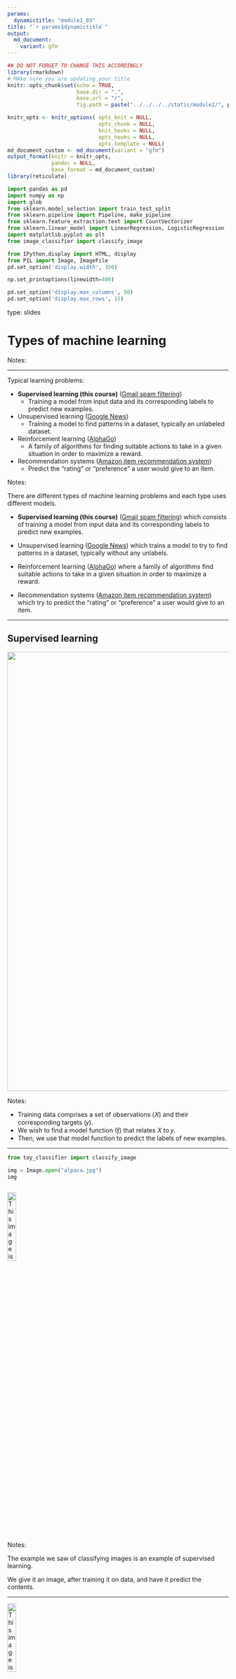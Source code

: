 ```yaml
---
params:
  dynamictitle: "module1_03"
title: "`r params$dynamictitle`"
output: 
  md_document:
    variant: gfm
---
```



```r
## DO NOT FORGET TO CHANGE THIS ACCORDINGLY 
library(rmarkdown)
# MAke sure you are updating your title 
knitr::opts_chunk$set(echo = TRUE,
                      base.dir = ".", 
                      base.url = "/",
                      fig.path = paste("../../../../static/module1/", params$dynamictitle,"/", sep = ""))

knitr_opts <- knitr_options( opts_knit = NULL,
                             opts_chunk = NULL,
                             knit_hooks = NULL,
                             opts_hooks = NULL,
                             opts_template = NULL)
md_document_custom <- md_document(variant = "gfm")
output_format(knitr = knitr_opts,
              pandoc = NULL,
              base_format = md_document_custom)
library(reticulate)

```


```python
import pandas as pd
import numpy as np
import glob
from sklearn.model_selection import train_test_split
from sklearn.pipeline import Pipeline, make_pipeline
from sklearn.feature_extraction.text import CountVectorizer
from sklearn.linear_model import LinearRegression, LogisticRegression
import matplotlib.pyplot as plt
from image_classifier import classify_image

from IPython.display import HTML, display
from PIL import Image, ImageFile
pd.set_option('display.width', 350)

np.set_printoptions(linewidth=400)

pd.set_option('display.max_columns', 50)
pd.set_option('display.max_rows', 15)

```


type: slides

# Types of machine learning

Notes: <br>

---

Typical learning problems:  

- **Supervised learning (this course)** (<a href="https://support.google.com/a/answer/2368132?hl=en" target="_blank">Gmail spam filtering</a>)
    - Training a model from input data and its corresponding labels to predict new examples.     
- Unsupervised learning (<a href="https://news.google.com/" target="_blank">Google News</a>)
    - Training a model to find patterns in a dataset, typically an unlabeled dataset.
- Reinforcement learning (<a href="https://deepmind.com/research/case-studies/alphago-the-story-so-far" target="_blank">AlphaGo</a>)
    - A family of algorithms for finding suitable actions to take in a given situation in order to maximize a reward. 
- Recommendation systems (<a href="https://www.cs.umd.edu/~samir/498/Amazon-Recommendations.pdf" target="_blank">Amazon item recommendation system</a>)
    - Predict the "rating" or "preference" a user would give to an item.    

Notes: 

There are different types of machine learning problems and each type uses different models. 

- **Supervised learning (this course)** (<a href="https://support.google.com/a/answer/2368132?hl=en" target="_blank">Gmail spam filtering</a>) which consists of training a model from input data and its corresponding labels to predict new examples.  

- Unsupervised learning (<a href="https://news.google.com/" target="_blank">Google News</a>) which trains a model to try to find patterns in a dataset, typically without any unlabels.

- Reinforcement learning (<a href="https://deepmind.com/research/case-studies/alphago-the-story-so-far" target="_blank">AlphaGo</a>) where a family of algorithms find suitable actions to take in a given situation in order to maximize a reward. 

- Recommendation systems (<a href="https://www.cs.umd.edu/~samir/498/Amazon-Recommendations.pdf" target="_blank">Amazon item recommendation system</a>) which try to predict the "rating" or "preference" a user would give to an item.    

---

## Supervised learning

<center>
<img src="/module1/supervised-learning.png" height="1000" width="1000"> 
</center>

Notes: 

- Training data comprises a set of observations (𝑋) and their corresponding targets (𝑦). 
- We wish to find a model function (ƒ) that relates 𝑋 to 𝑦.
- Then, we use that model function to predict the labels of new examples. 

---




```python
from toy_classifier import classify_image

img = Image.open("alpaca.jpg")
img
```

```out

```
<img src="/module1/alpaca.jpg" alt="This image is in /static" width="20%">


Notes: 

The example we saw of classifying images is an example of supervised learning. 

We give it an image, after training it on data, and have it predict the contents. 


---

<img src="/module1/alpaca.jpg" alt="This image is in /static" width="20%">

```python
classify_image(img, 3)
```

Notes: Here, our model is predicting that the animal in the image is a `llama` with 72% probability. 

---

## Unsupervised learning


<center>
<img src="/module1/unsup-learning.png" alt="" height="900" width="900"> 
</center> 

Notes: 

In unsupervised learning, we have training data consisting of observations (𝑋) without any corresponding targets.

Unsupervised learning could be used to group similar things together in 𝑋. 

In unsupervised learning, We have data, but no associated response. 

We will not be covering unsupervised learning in this course and instead, put our main focus on supervised.


---

## Machine Learning Libraries

<br>

### <a href="https://scikit-learn.org/stable/index.html" target="_blank">scikit-learn</a>

<center>
<img src="/module1/sk-learn.png" alt="" height="900" width="900"> 
</center> 


Notes: 

There are several machine learning libraries available to use but for this course, we will be using the `sklearn` library, which is a popular (41.6k stars on Github) Machine Learning library for Python.

---

## What we know so far...

- Machine learning is a different paradigm for problem-solving.    
    - It lets you solve problems that seem "untractable" or “unprogrammable".
    - It reduces the time you spend programming and helps customize and scale your products.     
- In supervised learning, we are given a set of observations (𝑋) and their corresponding targets 𝑦 and we wish to find a model function ƒ that relates 𝑋 to 𝑦.
- In unsupervised learning, we are given a set of observations (𝑋) and we wish to group similar things together in 𝑋. 

Notes: 

Here is what we know so far. 

---

# Let’s apply what we learned!

Notes: <br>